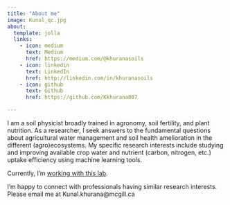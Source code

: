 ```yaml
---
title: "About me"
image: Kunal_qc.jpg
about:
  template: jolla
  links:
    - icon: medium
      text: Medium
      href: https://medium.com/@khuranasoils
    - icon: linkedin
      text: LinkedIn
      href: http://linkedin.com/in/khuranasoils 
    - icon: github
      text: Github
      href: https://github.com/Kkhurana007 

---
```


I am a soil physicist broadly trained in agronomy, soil fertility, and plant nutrition. As a researcher, I seek answers to the fundamental questions about agricultural water management and soil health amelioration in the different (agro)ecosystems. My specific research interests include studying and improving available crop water and nutrient (carbon, nitrogen, etc.) uptake efficiency using machine learning tools. 

Currently, I'm [working with this lab](https://kallenbachcm.wixsite.com/soils/people).

I’m happy to connect with professionals having similar research interests. Please email me at Kunal.khurana@mcgill.ca 


 